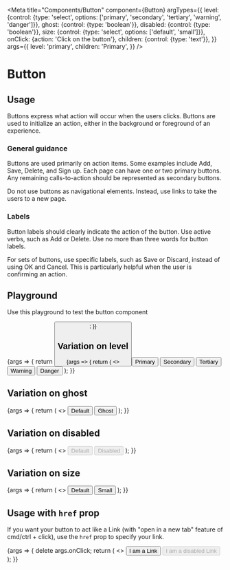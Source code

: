 
<Meta
  title="Components/Button"
  component={Button}
  argTypes={{
    level: {control: {type: 'select', options: ['primary', 'secondary', 'tertiary', 'warning', 'danger']}},
    ghost: {control: {type: 'boolean'}},
    disabled: {control: {type: 'boolean'}},
    size: {control: {type: 'select', options: ['default', 'small']}},
    onClick: {action: 'Click on the button'},
    children: {control: {type: 'text'}},
  }}
  args={{
    level: 'primary',
    children: 'Primary',
  }}
/>

# Button

## Usage

Buttons express what action will occur when the users clicks. Buttons are used to initialize an action, either in the background or foreground of an experience.

### General guidance

Buttons are used primarily on action items. Some examples include Add, Save, Delete, and Sign up. Each page can have one or two primary buttons. Any remaining calls-to-action should be represented as secondary buttons.

Do not use buttons as navigational elements. Instead, use links to take the users to a new page.

### Labels

Button labels should clearly indicate the action of the button. Use active verbs, such as Add or Delete. Use no more than three words for button labels.

For sets of buttons, use specific labels, such as Save or Discard, instead of using OK and Cancel. This is particularly helpful when the user is confirming an action.

## Playground

Use this playground to test the button component

<Canvas>
  <Story name="Standard">
    {args => {
      return <Button {...args} />;
    }}
  </Story>
</Canvas>

<ArgsTable story="Standard" />

## Variation on level

<Canvas>
  <Story name="Level">
    {args => {
      return (
        <>
          <Button {...args} level="primary">
            Primary
          </Button>
          <Button {...args} level="secondary">
            Secondary
          </Button>
          <Button {...args} level="tertiary">
            Tertiary
          </Button>
          <Button {...args} level="warning">
            Warning
          </Button>
          <Button {...args} level="danger">
            Danger
          </Button>
        </>
      );
    }}
  </Story>
</Canvas>

## Variation on ghost

<Canvas>
  <Story name="Ghost">
    {args => {
      return (
        <>
          <Button {...args} ghost={false}>
            Default
          </Button>
          <Button {...args} ghost={true}>
            Ghost
          </Button>
        </>
      );
    }}
  </Story>
</Canvas>

## Variation on disabled

<Canvas>
  <Story name="Disabled">
    {args => {
      return (
        <>
          <Button {...args} disabled={false}>
            Default
          </Button>
          <Button {...args} disabled={true}>
            Disabled
          </Button>
        </>
      );
    }}
  </Story>
</Canvas>

## Variation on size

<Canvas>
  <Story name="Size">
    {args => {
      return (
        <>
          <Button {...args} size="default">
            Default
          </Button>
          <Button {...args} size="small">
            Small
          </Button>
        </>
      );
    }}
  </Story>
</Canvas>

## Usage with `href` prop

If you want your button to act like a <LinkTo kind="Components/Link" story="Standard">Link</LinkTo> (with "open in a new tab" feature of cmd/ctrl + click), use the `href` prop to specify your link.

<Canvas>
  <Story name="Link">
    {args => {
      delete args.onClick;
      return (
        <>
          <Button {...args} href="https://google.com" target="_blank">
            I am a Link
          </Button>
          <Button {...args} disabled={true} href="https://google.com" target="_blank">
            I am a disabled Link
          </Button>
        </>
      );
    }}
  </Story>
</Canvas>
